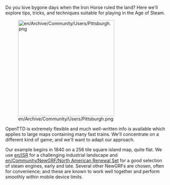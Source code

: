 Do you love bygone days when the Iron Horse ruled the land? Here we'll explore tips, tricks, and techniques suitable for playing in the Age of Steam. 

[[File:en/Archive/Community/Users/Pittsburgh.png|300px|right]]


OpenTTD is extremely flexible and much well-written info is available which applies to large maps containing many fast trains. We'll concentrate on a different kind of game; and we'll want to adapt our approach. 

Our example begins in 1840 on a 256 tile square island map, quite flat. We use [[en/ISR]] for a challenging industrial landscape and [[en/Community/NewGRF/North American Renewal Set]] for a good selection of steam engines, early and late. Several other NewGRFs are chosen, often for convenience; and these are known to work well together and perform smoothly within mobile device limits.